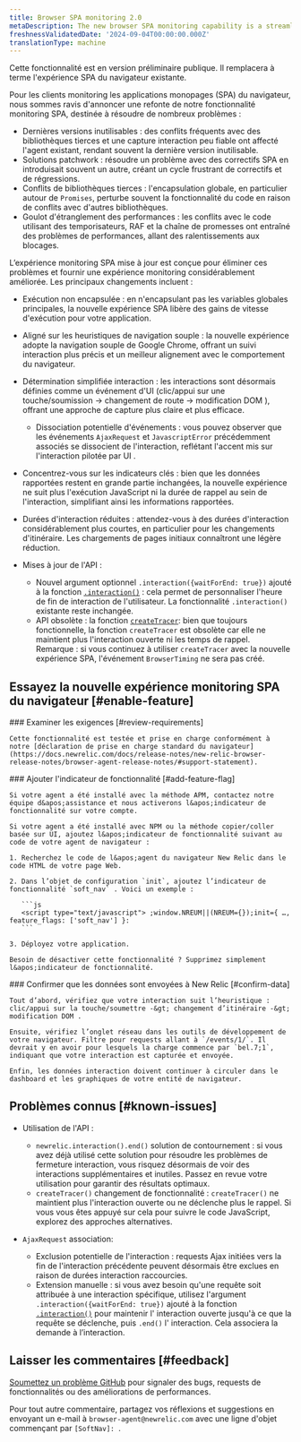 ```yaml
---
title: Browser SPA monitoring 2.0
metaDescription: The new browser SPA monitoring capability is a streamlined way to monitor your users' experience and app performance.
freshnessValidatedDate: '2024-09-04T00:00:00.000Z'
translationType: machine
---
```


<Callout variant="important">
  Cette fonctionnalité est en version préliminaire publique. Il remplacera à terme l&apos;expérience SPA du navigateur existante.
</Callout>

Pour les clients monitoring les applications monopages (SPA) du navigateur, nous sommes ravis d&apos;annoncer une refonte de notre fonctionnalité monitoring SPA, destinée à résoudre de nombreux problèmes :

* Dernières versions inutilisables : des conflits fréquents avec des bibliothèques tierces et une capture interaction peu fiable ont affecté l&apos;agent existant, rendant souvent la dernière version inutilisable.
* Solutions patchwork : résoudre un problème avec des correctifs SPA en introduisait souvent un autre, créant un cycle frustrant de correctifs et de régressions.
* Conflits de bibliothèques tierces : l&apos;encapsulation globale, en particulier autour de `Promises`, perturbe souvent la fonctionnalité du code en raison de conflits avec d&apos;autres bibliothèques.
* Goulot d&apos;étranglement des performances : les conflits avec le code utilisant des temporisateurs, RAF et la chaîne de promesses ont entraîné des problèmes de performances, allant des ralentissements aux blocages.

L’expérience monitoring SPA mise à jour est conçue pour éliminer ces problèmes et fournir une expérience monitoring considérablement améliorée. Les principaux changements incluent :

* Exécution non encapsulée : en n&apos;encapsulant pas les variables globales principales, la nouvelle expérience SPA libère des gains de vitesse d&apos;exécution pour votre application.

* Aligné sur les heuristiques de navigation souple : la nouvelle expérience adopte la navigation souple de Google Chrome, offrant un suivi interaction plus précis et un meilleur alignement avec le comportement du navigateur.

* Détermination simplifiée interaction : les interactions sont désormais définies comme un événement d&apos;UI (clic/appui sur une touche/soumission -&gt; changement de route -&gt; modification DOM ), offrant une approche de capture plus claire et plus efficace.
  * Dissociation potentielle d&apos;événements : vous pouvez observer que les événements `AjaxRequest` et `JavascriptError` précédemment associés se dissocient de l&apos;interaction, reflétant l&apos;accent mis sur l&apos;interaction pilotée par UI .

* Concentrez-vous sur les indicateurs clés : bien que les données rapportées restent en grande partie inchangées, la nouvelle expérience ne suit plus l&apos;exécution JavaScript ni la durée de rappel au sein de l&apos;interaction, simplifiant ainsi les informations rapportées.

* Durées d&apos;interaction réduites : attendez-vous à des durées d&apos;interaction considérablement plus courtes, en particulier pour les changements d&apos;itinéraire. Les chargements de pages initiaux connaîtront une légère réduction.

* Mises à jour de l&apos;API :

  * Nouvel argument optionnel `.interaction({waitForEnd: true})` ajouté à la fonction [`.interaction()`](/docs/browser/new-relic-browser/browser-apis/interaction/) : cela permet de personnaliser l&apos;heure de fin de interaction de l&apos;utilisateur. La fonctionnalité `.interaction()` existante reste inchangée.
  * API obsolète : la fonction [`createTracer`](/docs/browser/new-relic-browser/browser-apis/createtracer/): bien que toujours fonctionnelle, la fonction `createTracer` est obsolète car elle ne maintient plus l&apos;interaction ouverte ni les temps de rappel. Remarque : si vous continuez à utiliser `createTracer` avec la nouvelle expérience SPA, l&apos;événement `BrowserTiming` ne sera pas créé.

## Essayez la nouvelle expérience monitoring SPA du navigateur [#enable-feature]

<Steps>
  <Step>
    ### Examiner les exigences [#review-requirements]

    Cette fonctionnalité est testée et prise en charge conformément à notre [déclaration de prise en charge standard du navigateur](https://docs.newrelic.com/docs/release-notes/new-relic-browser-release-notes/browser-agent-release-notes/#support-statement).
  </Step>

  <Step>
    ### Ajouter l&apos;indicateur de fonctionnalité [#add-feature-flag]

    Si votre agent a été installé avec la méthode APM, contactez notre équipe d&apos;assistance et nous activerons l&apos;indicateur de fonctionnalité sur votre compte.

    Si votre agent a été installé avec NPM ou la méthode copier/coller basée sur UI, ajoutez l&apos;indicateur de fonctionnalité suivant au code de votre agent de navigateur :

    1. Recherchez le code de l&apos;agent du navigateur New Relic dans le code HTML de votre page Web.

    2. Dans l’objet de configuration `init`, ajoutez l’indicateur de fonctionnalité `soft_nav` . Voici un exemple :

       ```js
       <script type="text/javascript"> ;window.NREUM||(NREUM={});init={ …, feature_flags: ['soft_nav'] }:
       ```

    3. Déployez votre application.

    Besoin de désactiver cette fonctionnalité ? Supprimez simplement l&apos;indicateur de fonctionnalité.
  </Step>

  <Step>
    ### Confirmer que les données sont envoyées à New Relic [#confirm-data]

    Tout d’abord, vérifiez que votre interaction suit l’heuristique : clic/appui sur la touche/soumettre -&gt; changement d’itinéraire -&gt; modification DOM .

    Ensuite, vérifiez l’onglet réseau dans les outils de développement de votre navigateur. Filtre pour requests allant à `/events/1/`. Il devrait y en avoir pour lesquels la charge commence par `bel.7;1`, indiquant que votre interaction est capturée et envoyée.

    Enfin, les données interaction doivent continuer à circuler dans le dashboard et les graphiques de votre entité de navigateur.
  </Step>
</Steps>

## Problèmes connus [#known-issues]

* Utilisation de l&apos;API :

  * `newrelic.interaction().end()` solution de contournement : si vous avez déjà utilisé cette solution pour résoudre les problèmes de fermeture interaction, vous risquez désormais de voir des interactions supplémentaires et inutiles. Passez en revue votre utilisation pour garantir des résultats optimaux.
  * `createTracer()` changement de fonctionnalité : `createTracer()` ne maintient plus l&apos;interaction ouverte ou ne déclenche plus le rappel. Si vous vous êtes appuyé sur cela pour suivre le code JavaScript, explorez des approches alternatives.

* `AjaxRequest` association:

  * Exclusion potentielle de l&apos;interaction : requests Ajax initiées vers la fin de l&apos;interaction précédente peuvent désormais être exclues en raison de durées interaction raccourcies.
  * Extension manuelle : si vous avez besoin qu&apos;une requête soit attribuée à une interaction spécifique, utilisez l&apos;argument `.interaction({waitForEnd: true})` ajouté à la fonction [`.interaction()`](/docs/browser/new-relic-browser/browser-apis/interaction/) pour maintenir l&apos; interaction ouverte jusqu&apos;à ce que la requête se déclenche, puis `.end()` l&apos; interaction. Cela associera la demande à l’interaction.

## Laisser les commentaires [#feedback]

[Soumettez un problème GitHub](https://github.com/newrelic/newrelic-browser-agent/issues) pour signaler des bugs, requests de fonctionnalités ou des améliorations de performances.

Pour tout autre commentaire, partagez vos réflexions et suggestions en envoyant un e-mail à `browser-agent@newrelic.com` avec une ligne d&apos;objet commençant par `[SoftNav]: `.